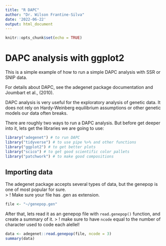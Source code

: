 ```yaml
---
title: "R DAPC"
author: "Dr. Wilson Frantine-Silva"
date: '2022-06-22'
output: html_document
---
```


```r
knitr::opts_chunk$set(echo = TRUE)
```

# DAPC analysis with ggplot2

This is a simple example of how to run a simple DAPC analysis with SSR or SNIP data.

For details about DAPC, see the adegenet package documentation and Joumbart et al., (2010). 

DAPC analysis is very useful for the exploratory analysis of genetic data. It does not rely on Hardy-Weinberg equilibrium assumptions or other genetic models our data often breaks.

There are roughly two ways to run a DAPC analysis. But before get deeper into it, lets get the libraries we are going to use:


```r
library("adegenet") # to run DAPC
library("tidyverse") # to use pipe %>% and other functions
library("ggplot2") # to get better plots
library("scico") # to get good scientific color pallets
library("patchwork") # to make good compositions
```

## Importing data 

The adegenet package accepts several types of data, but the genepop is one of most popular for sure.    
 > ! Make sure your file has .gen as extension.

```r
file <- "~/genepop.gen"
```

After that, lets read it as an genepop file with `read.genepop()` function, and create a summary of it.
 > ! make sure to have `ncode` equal to the number of character used to code each alellel!

```r
data <- adegenet::read.genepop(file, ncode = 3)
summary(data)
```


```r
```


